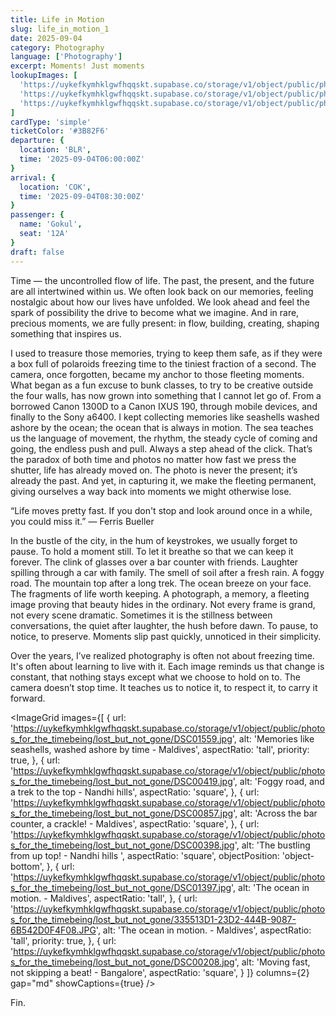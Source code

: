 ```yaml
---
title: Life in Motion
slug: life_in_motion_1
date: 2025-09-04
category: Photography
language: ['Photography']
excerpt: Moments! Just moments
lookupImages: [
  'https://uykefkymhklgwfhqqskt.supabase.co/storage/v1/object/public/photos_for_the_timebeing/lost_but_not_gone/335513D1-23D2-444B-9087-6B542D0F4F08.JPG',
  'https://uykefkymhklgwfhqqskt.supabase.co/storage/v1/object/public/photos_for_the_timebeing/lost_but_not_gone/DSC01559.jpg',
  'https://uykefkymhklgwfhqqskt.supabase.co/storage/v1/object/public/photos_for_the_timebeing/lost_but_not_gone/DSC01397.jpg',
]
cardType: 'simple'
ticketColor: '#3B82F6'
departure: {
  location: 'BLR',
  time: '2025-09-04T06:00:00Z'
}
arrival: {
  location: 'COK',
  time: '2025-09-04T08:30:00Z'
}
passenger: {
  name: 'Gokul',
  seat: '12A'
}
draft: false
---
```

Time — the uncontrolled flow of life. The past, the present, and the future are all intertwined within us. We often look back on our memories, feeling nostalgic about how our lives have unfolded. We look ahead and feel the spark of possibility the drive to become what we imagine. And in rare, precious moments, we are fully present: in flow, building, creating, shaping something that inspires us.

I used to treasure those memories, trying to keep them safe, as if they were a box full of polaroids freezing time to the tiniest fraction of a second. The camera, once forgotten, became my anchor to those fleeting moments. What began as a fun excuse to bunk classes, to try to be creative outside the four walls, has now grown into something that I cannot let go of. From a borrowed Canon 1300D to a Canon IXUS 190, through mobile devices, and finally to the Sony a6400.  I kept collecting memories like seashells washed ashore by the ocean; the ocean that is always in motion. The sea teaches us the language of movement, the rhythm, the steady cycle of coming and going, the endless push and pull. Always a step ahead of the click. That’s the paradox of both time and photos no matter how fast we press the shutter, life has already moved on. The photo is never the present; it’s already the past. And yet, in capturing it, we make the fleeting permanent, giving ourselves a way back into moments we might otherwise lose. 

“Life moves pretty fast. If you don't stop and look around once in a while, you could miss it.”
― Ferris Bueller

In the bustle of the city, in the hum of keystrokes, we usually forget to pause. To hold a moment still. To let it breathe so that we can keep it forever. The clink of glasses over a bar counter with friends. Laughter spilling through a car with family. The smell of soil after a fresh rain. A foggy road. The mountain top after a long trek. The ocean breeze on your face. The fragments of life worth keeping. A photograph, a memory, a fleeting image proving that beauty hides in the ordinary. Not every frame is grand, not every scene dramatic. Sometimes it is the stillness between conversations, the quiet after laughter, the hush before dawn. To pause, to notice, to preserve. Moments slip past quickly, unnoticed in their simplicity.

Over the years, I’ve realized photography is often not about freezing time. It's often about learning to live with it. Each image reminds us that change is constant, that nothing stays except what we choose to hold on to. The camera doesn’t stop time. It teaches us to notice it, to respect it, to carry it forward.

<ImageGrid
  images={[
    {
      url: 'https://uykefkymhklgwfhqqskt.supabase.co/storage/v1/object/public/photos_for_the_timebeing/lost_but_not_gone/DSC01559.jpg',
      alt: 'Memories like seashells, washed ashore by time - Maldives',
      aspectRatio: 'tall',
      priority: true,
    },
    {
      url: 'https://uykefkymhklgwfhqqskt.supabase.co/storage/v1/object/public/photos_for_the_timebeing/lost_but_not_gone/DSC00419.jpg',
      alt: 'Foggy road, and a trek to the top - Nandhi hills',
      aspectRatio: 'square',
    },
    {
      url: 'https://uykefkymhklgwfhqqskt.supabase.co/storage/v1/object/public/photos_for_the_timebeing/lost_but_not_gone/DSC00857.jpg',
      alt: 'Across the bar counter, a crackle! - Maldives',
      aspectRatio: 'square',
    },
    {
      url: 'https://uykefkymhklgwfhqqskt.supabase.co/storage/v1/object/public/photos_for_the_timebeing/lost_but_not_gone/DSC00398.jpg',
      alt: 'The bustling from up top! - Nandhi hills ',
      aspectRatio: 'square',
      objectPosition: 'object-bottom',
    },
    {
      url: 'https://uykefkymhklgwfhqqskt.supabase.co/storage/v1/object/public/photos_for_the_timebeing/lost_but_not_gone/DSC01397.jpg',
      alt: 'The ocean in motion. - Maldives',
      aspectRatio: 'tall',
    },
     {
      url: 'https://uykefkymhklgwfhqqskt.supabase.co/storage/v1/object/public/photos_for_the_timebeing/lost_but_not_gone/335513D1-23D2-444B-9087-6B542D0F4F08.JPG',
      alt: 'The ocean in motion. - Maldives',
      aspectRatio: 'tall',
      priority: true,
    },
    {
      url: 'https://uykefkymhklgwfhqqskt.supabase.co/storage/v1/object/public/photos_for_the_timebeing/lost_but_not_gone/DSC00208.jpg',
      alt: 'Moving fast, not skipping a beat! - Bangalore',
      aspectRatio: 'square',
    }
  ]}
  columns={2}
  gap="md"
  showCaptions={true}
/>

Fin.
